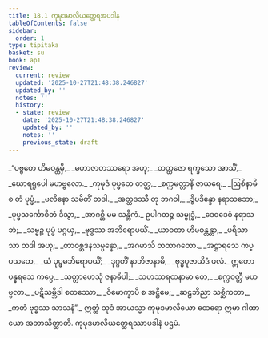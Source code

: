 ```yaml
---
title: 18.1 ကုမုဒမာလိယတ္ထေရအပဒါန
tableOfContents: false
sidebar:
  order: 1
type: tipitaka
basket: su
book: ap1
review:
  current: review
  updated: '2025-10-27T21:48:38.246827'
  updated_by: ''
  notes: ''
  history:
  - state: review
    date: '2025-10-27T21:48:38.246827'
    updated_by: ''
    notes: ''
    previous_state: draft
---
```



<ReviewStatus review={frontmatter.review} showDetails={true} />

<HypothesisAnnotation frontmatter={frontmatter} />

<DynamicBreadcrumb />

<Division number="1" book="ap1" e="ch" v="20" p="207">

<Paragraph number="2510" type="verses" book="ap1">
_“ပဗ္ဗတေ ဟိမဝန္တမှိ,_  
_မဟာဇာတဿရော အဟု;_  
_တတ္ထဇော ရက္ခသော အာသိံ,_  
_ဃောရရူပေါ မဟဗ္ဗလော._  

</Paragraph>

</Division>
<Division number="2" book="ap1" e="ch" v="20" p="207">

<Paragraph number="2511" type="verses" book="ap1">
_ကုမုဒံ ပုပ္ဖတေ တတ္ထ,_  
_စက္ကမတ္တာနိ ဇာယရေ;_  
_ဩစိနာမိ စ တံ ပုပ္ဖံ,_  
_ဗလိနော သမိတိံ တဒါ._  

</Paragraph>

</Division>
<Division number="3" book="ap1" e="ch" v="20" p="207">

<Paragraph number="2512" type="verses" book="ap1">
_အတ္ထဒဿီ တု ဘဂဝါ,_  
_ဒွိပဒိန္ဒော နရာသဘော;_  
_ပုပ္ဖသင်္ကောစိတံ ဒိသွာ,_  
_အာဂစ္ဆိ မမ သန္တိကံ._  

</Paragraph>

</Division>
<Division number="4" book="ap1" e="ch" v="20" p="207">

<Paragraph number="2513" type="verses" book="ap1">
ဥပါဂတဉ္စ သမ္ဗုဒ္ဓံ,_  
_ဒေဝဒေဝံ နရာသဘံ;_  
_သဗ္ဗဉ္စ ပုပ္ဖံ ပဂ္ဂယှ,_  
_ဗုဒ္ဓဿ အဘိရောပယိံ._  

</Paragraph>

</Division>
<Division number="5" book="ap1" e="ch" v="20" p="207">

<Paragraph number="2514" type="verses" book="ap1">
_ယာဝတာ ဟိမဝန္တန္တာ,_  
_ပရိသာ သာ တဒါ အဟု;_  
_တာဝစ္ဆဒနသမ္ပန္နော,_  
_အဂမာသိ တထာဂတော._  

</Paragraph>

</Division>
<Division number="6" book="ap1" e="ch" v="20" p="207">

<Paragraph number="2515" type="verses" book="ap1">
_အဋ္ဌာရသေ ကပ္ပသတေ,_  
_ယံ ပုပ္ဖမဘိရောပယိံ;_  
_ဒုဂ္ဂတိံ နာဘိဇာနာမိ,_  
_ဗုဒ္ဓပူဇာယိဒံ ဖလံ._  

</Paragraph>

</Division>
<Division number="7" book="ap1" e="ch" v="20" p="207">

<Paragraph number="2516" type="verses" book="ap1">
ဣတော ပန္နရသေ ကပ္ပေ,_  
_သတ္တာဟေသုံ ဇနာဓိပါ;_  
_သဟဿရထနာမာ တေ,_  
_စက္ကဝတ္တီ မဟဗ္ဗလာ._  

</Paragraph>

</Division>
<Division number="8" book="ap1" e="ch" v="20" p="207">

<Paragraph number="2517" type="verses" book="ap1">
_ပဋိသမ္ဘိဒါ စတဿော,_  
_ဝိမောက္ခာပိ စ အဋ္ဌိမေ;_  
_ဆဠဘိညာ သစ္ဆိကတာ,_  
_ကတံ ဗုဒ္ဓဿ သာသနံ”._  

</Paragraph>

<Paragraph number="2518" book="ap1">
ဣတ္ထံ သုဒံ အာယသ္မာ ကုမုဒမာလိယော ထေရော ဣမာ ဂါထာယော အဘာသိတ္ထာတိ.

</Paragraph>
</Division>

<Paragraph number="2519" type="center" book="ap1">
ကုမုဒမာလိယတ္ထေရဿာပဒါနံ ပဌမံ.
</Paragraph>